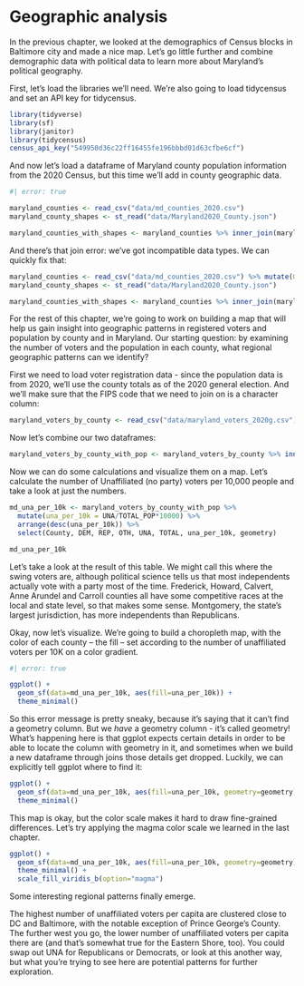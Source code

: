 # Geographic analysis

In the previous chapter, we looked at the demographics of Census blocks in Baltimore city and made a nice map. Let's go little further and combine demographic data with political data to learn more about Maryland's political geography.

First, let's load the libraries we'll need. We're also going to load tidycensus and set an API key for tidycensus.

```r
library(tidyverse)
library(sf)
library(janitor)
library(tidycensus)
census_api_key("549950d36c22ff16455fe196bbbd01d63cfbe6cf")

```

And now let's load a dataframe of Maryland county population information from the 2020 Census, but this time we'll add in county geographic data.

```r
#| error: true

maryland_counties <- read_csv("data/md_counties_2020.csv")
maryland_county_shapes <- st_read("data/Maryland2020_County.json")

maryland_counties_with_shapes <- maryland_counties %>% inner_join(maryland_county_shapes, by=c('GEOID'='GEOID20'))

```
And there's that join error: we've got incompatible data types. We can quickly fix that:

```r
maryland_counties <- read_csv("data/md_counties_2020.csv") %>% mutate(GEOID = as.character(GEOID))
maryland_county_shapes <- st_read("data/Maryland2020_County.json")

maryland_counties_with_shapes <- maryland_counties %>% inner_join(maryland_county_shapes, by=c('GEOID'='GEOID20'))
```
For the rest of this chapter, we're going to work on building a map that will help us gain insight into geographic patterns in registered voters and population by county and in Maryland. Our starting question: by examining the number of voters and the population in each county, what regional geographic patterns can we identify?

First we need to load voter registration data - since the population data is from 2020, we'll use the county totals as of the 2020 general election. And we'll make sure that the FIPS code that we need to join on is a character column:

```r
maryland_voters_by_county <- read_csv("data/maryland_voters_2020g.csv") %>% mutate(FIPS=as.character(FIPS))
```

Now let's combine our two dataframes:

```r
maryland_voters_by_county_with_pop <- maryland_voters_by_county %>% inner_join(maryland_counties_with_shapes, by=c('FIPS'='GEOID'))
```

Now we can do some calculations and visualize them on a map. Let's calculate the number of Unaffiliated (no party) voters per 10,000 people and take a look at just the numbers.

```r
md_una_per_10k <- maryland_voters_by_county_with_pop %>%
  mutate(una_per_10k = UNA/TOTAL_POP*10000) %>%
  arrange(desc(una_per_10k)) %>% 
  select(County, DEM, REP, OTH, UNA, TOTAL, una_per_10k, geometry)

md_una_per_10k
```
Let's take a look at the result of this table. We might call this where the swing voters are, although political science tells us that most independents actually vote with a party most of the time. Frederick, Howard, Calvert, Anne Arundel and Carroll counties all have some competitive races at the local and state level, so that makes some sense. Montgomery, the state's largest jurisdiction, has more independents than Republicans.

Okay, now let's visualize. We're going to build a choropleth map, with the color of each county -- the fill -- set according to the number of unaffiliated voters per 10K on a color gradient.  

```r
#| error: true

ggplot() +
  geom_sf(data=md_una_per_10k, aes(fill=una_per_10k)) +
  theme_minimal()
```
So this error message is pretty sneaky, because it's saying that it can't find a geometry column. But we *have* a geometry column - it's called geometry! What's happening here is that ggplot expects certain details in order to be able to locate the column with geometry in it, and sometimes when we build a new dataframe through joins those details get dropped. Luckily, we can explicitly tell ggplot where to find it:

```r
ggplot() +
  geom_sf(data=md_una_per_10k, aes(fill=una_per_10k, geometry=geometry)) +
  theme_minimal()
```
This map is okay, but the color scale makes it hard to draw fine-grained differences. Let's try applying the magma color scale we learned in the last chapter.

```r
ggplot() +
  geom_sf(data=md_una_per_10k, aes(fill=una_per_10k, geometry=geometry)) +
  theme_minimal() +
  scale_fill_viridis_b(option="magma")
```
Some interesting regional patterns finally emerge.  

The highest number of unaffiliated voters per capita are clustered close to DC and Baltimore, with the notable exception of Prince George's County. The further west you go, the lower number of unaffiliated voters per capita there are (and that's somewhat true for the Eastern Shore, too). You could swap out UNA for Republicans or Democrats, or look at this another way, but what you're trying to see here are potential patterns for further exploration.